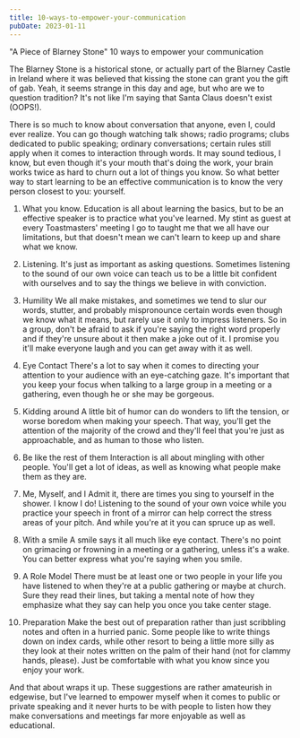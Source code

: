 ```yaml
---
title: 10-ways-to-empower-your-communication
pubDate: 2023-01-11
---
```


"A Piece of Blarney Stone" 10 ways to empower your communication

The Blarney Stone is a historical stone, or actually part of the Blarney Castle in Ireland where it was believed that kissing the stone can grant you the gift of gab. Yeah, it seems strange in this day and age, but who are we to question tradition? It's not like I'm saying that Santa Claus doesn't exist (OOPS!).

There is so much to know about conversation that anyone, even I, could ever realize. You can go though watching talk shows; radio programs; clubs dedicated to public speaking; ordinary conversations; certain rules still apply when it comes to interaction through words. It may sound tedious, I know, but even though it's your mouth that's doing the work, your brain works twice as hard to churn out a lot of things you know. So what better way to start learning to be an effective communication is to know the very person closest to you: yourself.

1. What you know.
Education is all about learning the basics, but to be an effective speaker is to practice what you've learned. My stint as guest at every Toastmasters' meeting I go to taught me that we all have our limitations, but that doesn't mean we can't learn to keep up and share what we know.

2. Listening.
It's just as important as asking questions. Sometimes listening to the sound of our own voice can teach us to be a little bit confident with ourselves and to say the things we believe in with conviction.

3. Humility
We all make mistakes, and sometimes we tend to slur our words, stutter, and probably mispronounce certain words even though we know what it means, but rarely use it only to impress listeners. So in a group, don't be afraid to ask if you're saying the right word properly and if they're unsure about it then make a joke out of it. I promise you it'll make everyone laugh and you can get away with it as well.

4. Eye Contact
There's a lot to say when it comes to directing your attention to your audience with an eye-catching gaze. It's important that you keep your focus when talking to a large group in a meeting or a gathering, even though he or she may be gorgeous.

5. Kidding around
A little bit of humor can do wonders to lift the tension, or worse boredom when making your speech. That way, you'll get the attention of the majority of the crowd and they'll feel that you're just as approachable, and as human to those who listen.

6. Be like the rest of them
Interaction is all about mingling with other people. You'll get a lot of ideas, as well as knowing what people make them as they are.

7. Me, Myself, and I
Admit it, there are times you sing to yourself in the shower. I know I do! Listening to the sound of your own voice while you practice your speech in front of a mirror can help correct the stress areas of your pitch. And while you're at it you can spruce up as well.

8. With a smile
A smile says it all much like eye contact. There's no point on grimacing or frowning in a meeting or a gathering, unless it's a wake. You can better express what you're saying when you smile.

9. A Role Model
There must be at least one or two people in your life you have listened to when they're at a public gathering or maybe at church. Sure they read their lines, but taking a mental note of how they emphasize what they say can help you once you take center stage.

10. Preparation
Make the best out of preparation rather than just scribbling notes and often in a hurried panic. Some people like to write things down on index cards, while other resort to being a little more silly as they look at their notes written on the palm of their hand (not for clammy hands, please). Just be comfortable with what you know since you enjoy your work.

And that about wraps it up. These suggestions are rather amateurish in edgewise, but I've learned to empower myself when it comes to public or private speaking and it never hurts to be with people to listen how they make conversations and meetings far more enjoyable as well as educational.